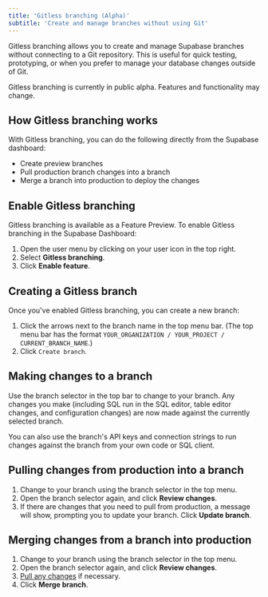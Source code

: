 ```yaml
---
title: 'Gitless branching (Alpha)'
subtitle: 'Create and manage branches without using Git'
---
```


Gitless branching allows you to create and manage Supabase branches without connecting to a Git repository. This is useful for quick testing, prototyping, or when you prefer to manage your database changes outside of Git.

<Admonition type="note" label="Public Alpha">

Gitless branching is currently in public alpha. Features and functionality may change.

</Admonition>

## How Gitless branching works

With Gitless branching, you can do the following directly from the Supabase dashboard:

- Create preview branches
- Pull production branch changes into a branch
- Merge a branch into production to deploy the changes

## Enable Gitless branching

Gitless branching is available as a Feature Preview. To enable Gitless branching in the Supabase Dashboard:

1. Open the user menu by clicking on your user icon in the top right.
1. Select **Gitless branching**.
1. Click **Enable feature**.

## Creating a Gitless branch

Once you've enabled Gitless branching, you can create a new branch:

1. Click the arrows next to the branch name in the top menu bar. (The top menu bar has the format `YOUR_ORGANIZATION / YOUR_PROJECT / CURRENT_BRANCH_NAME`.)
2. Click `Create branch`.

## Making changes to a branch

Use the branch selector in the top bar to change to your branch. Any changes you make (including SQL run in the SQL editor, table editor changes, and configuration changes) are now made against the currently selected branch.

You can also use the branch's API keys and connection strings to run changes against the branch from your own code or SQL client.

## Pulling changes from production into a branch

1. Change to your branch using the branch selector in the top menu.
1. Open the branch selector again, and click **Review changes**.
1. If there are changes that you need to pull from production, a message will show, prompting you to update your branch. Click **Update branch**.

## Merging changes from a branch into production

1. Change to your branch using the branch selector in the top menu.
1. Open the branch selector again, and click **Review changes**.
1. [Pull any changes](#pulling-changes-from-production-into-a-branch) if necessary.
1. Click **Merge branch**.
